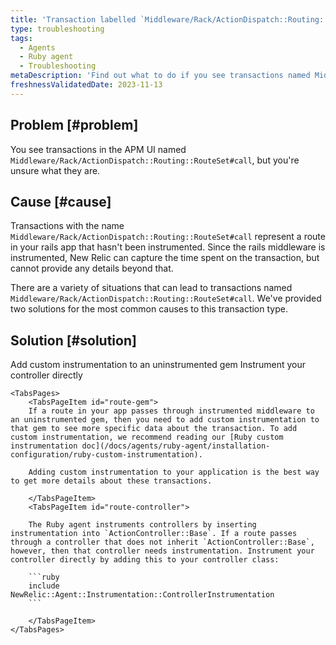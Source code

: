 ```yaml
---
title: 'Transaction labelled `Middleware/Rack/ActionDispatch::Routing::RouteSet#call`'
type: troubleshooting
tags:
  - Agents
  - Ruby agent
  - Troubleshooting
metaDescription: 'Find out what to do if you see transactions named Middleware/Rack/ActionDispatch::Routing::RouteSet#call in your APM UI.'
freshnessValidatedDate: 2023-11-13
---
```


## Problem [#problem]

You see transactions in the APM UI named `Middleware/Rack/ActionDispatch::Routing::RouteSet#call`, but you're unsure what they are.

## Cause [#cause]

Transactions with the name `Middleware/Rack/ActionDispatch::Routing::RouteSet#call` represent a route in your rails app that hasn't been instrumented. Since the rails middleware is instrumented, New Relic can capture the time spent on the transaction, but cannot provide any details beyond that. 

There are a variety of situations that can lead to transactions named `Middleware/Rack/ActionDispatch::Routing::RouteSet#call`. We've provided two solutions for the most common causes to this transaction type. 

## Solution [#solution]

<Tabs>
	<TabsBar>
        <TabsBarItem id="route-gem">
            Add custom instrumentation to an uninstrumented gem
        </TabsBarItem>
        <TabsBarItem id="route-controller">
            Instrument your controller directly
        </TabsBarItem>
  </TabsBar>

    <TabsPages>
        <TabsPageItem id="route-gem">
        If a route in your app passes through instrumented middleware to an uninstrumented gem, then you need to add custom instrumentation to that gem to see more specific data about the transaction. To add custom instrumentation, we recommend reading our [Ruby custom instrumentation doc](/docs/agents/ruby-agent/installation-configuration/ruby-custom-instrumentation).

        Adding custom instrumentation to your application is the best way to get more details about these transactions.

        </TabsPageItem>
        <TabsPageItem id="route-controller">

        The Ruby agent instruments controllers by inserting instrumentation into `ActionController::Base`. If a route passes through a controller that does not inherit `ActionController::Base`, however, then that controller needs instrumentation. Instrument your controller directly by adding this to your controller class: 

        ```ruby
        include NewRelic::Agent::Instrumentation::ControllerInstrumentation
        ```

        </TabsPageItem>
    </TabsPages>
</Tabs>